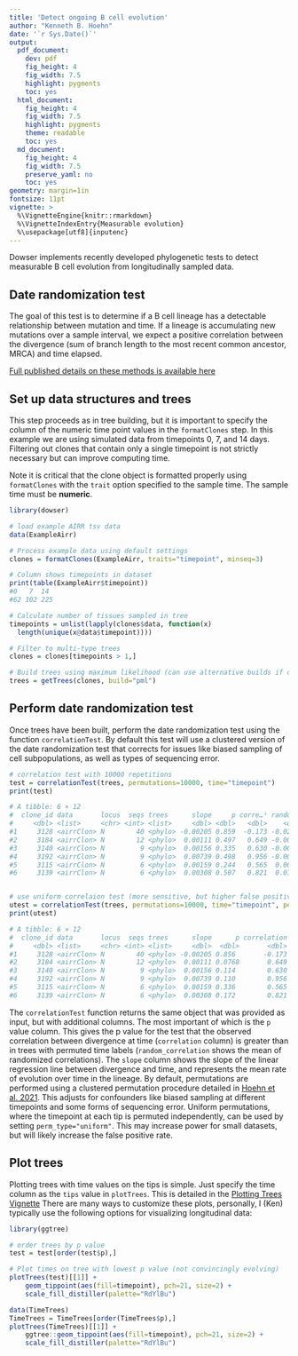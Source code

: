 ```yaml
---
title: 'Detect ongoing B cell evolution'
author: "Kenneth B. Hoehn"
date: '`r Sys.Date()`'
output:
  pdf_document:
    dev: pdf
    fig_height: 4
    fig_width: 7.5
    highlight: pygments
    toc: yes
  html_document:
    fig_height: 4
    fig_width: 7.5
    highlight: pygments
    theme: readable
    toc: yes
  md_document:
    fig_height: 4
    fig_width: 7.5
    preserve_yaml: no
    toc: yes
geometry: margin=1in
fontsize: 11pt
vignette: >
  %\VignetteEngine{knitr::rmarkdown}
  %\VignetteIndexEntry{Measurable evolution}
  %\usepackage[utf8]{inputenc}
---
```


Dowser implements recently developed phylogenetic tests to detect measurable B cell evolution from longitudinally sampled data.

## Date randomization test

The goal of this test is to determine if a B cell lineage has a detectable relationship between mutation and time. If a lineage is accumulating new mutations over a sample interval, we expect a positive correlation between the divergence (sum of branch length to the most recent common ancestor, MRCA) and time elapsed. 

[Full published details on these methods is available here](https://elifesciences.org/articles/70873)

## Set up data structures and trees

This step proceeds as in tree building, but it is important to specify the column of the numeric time point values in the `formatClones` step. In this example we are using simulated data from timepoints 0, 7, and 14 days. Filtering out clones that contain only a single timepoint is not strictly necessary but can improve computing time.

Note it is critical that the clone object is formatted properly using `formatClones` with the `trait` option specified to the sample time. The sample time must be **numeric**.

```r
library(dowser)

# load example AIRR tsv data
data(ExampleAirr)

# Process example data using default settings
clones = formatClones(ExampleAirr, traits="timepoint", minseq=3)

# Column shows timepoints in dataset
print(table(ExampleAirr$timepoint))
#0   7  14 
#62 102 225 

# Calculate number of tissues sampled in tree
timepoints = unlist(lapply(clones$data, function(x)
  length(unique(x@data$timepoint))))

# Filter to multi-type trees
clones = clones[timepoints > 1,]

# Build trees using maximum likelihood (can use alternative builds if desired)
trees = getTrees(clones, build="pml")

```

## Perform date randomization test

Once trees have been built, perform the date randomization test using the function `correlationTest`. By default this test will use a clustered version of the date randomization test that corrects for issues like biased sampling of cell subpopulations, as well as types of sequencing error.


```r

# correlation test with 10000 repetitions
test = correlationTest(trees, permutations=10000, time="timepoint")
print(test)

# A tibble: 6 × 12
#  clone_id data       locus  seqs trees      slope     p corre…¹ random…²  min_p
#     <dbl> <list>     <chr> <int> <list>     <dbl> <dbl>   <dbl>    <dbl>  <dbl>
#1     3128 <airrClon> N        40 <phylo> -0.00205 0.859  -0.173 -0.0257  0.0667
#2     3184 <airrClon> N        12 <phylo>  0.00111 0.497   0.649 -0.00429 0.5   
#3     3140 <airrClon> N         9 <phylo>  0.00156 0.335   0.630 -0.00835 0.333 
#4     3192 <airrClon> N         9 <phylo>  0.00739 0.498   0.956 -0.00306 0.5   
#5     3115 <airrClon> N         6 <phylo>  0.00159 0.244   0.565  0.00236 0.25  
#6     3139 <airrClon> N         6 <phylo>  0.00308 0.507   0.821  0.0112  0.5   


# use uniform correlaion test (more sensitive, but higher false positive rate)
utest = correlationTest(trees, permutations=10000, time="timepoint", perm_type="uniform")
print(utest)

# A tibble: 6 × 12
#  clone_id data       locus  seqs trees      slope      p correlation random_c…¹
#     <dbl> <list>     <chr> <int> <list>     <dbl>  <dbl>       <dbl>      <dbl>
#1     3128 <airrClon> N        40 <phylo> -0.00205 0.856       -0.173   0.00146 
#2     3184 <airrClon> N        12 <phylo>  0.00111 0.0768       0.649  -0.00223 
#3     3140 <airrClon> N         9 <phylo>  0.00156 0.114        0.630   0.00205 
#4     3192 <airrClon> N         9 <phylo>  0.00739 0.110        0.956   0.000223
#5     3115 <airrClon> N         6 <phylo>  0.00159 0.336        0.565   0.00409 
#6     3139 <airrClon> N         6 <phylo>  0.00308 0.172        0.821   0.00431 


```

The `correlationTest` function returns the same object that was provided as input, but with additional columns. The most important of which is the `p` value column. This gives the p value for the test that the observed correlation between divergence at time (`correlation` column) is greater than in trees with permuted time labels (`random_correlation` shows the mean of randomized correlations). The `slope` column shows the slope of the linear regression line between divergence and time, and represents the mean rate of evolution over time in the lineage. By default, permutations are performed using a clustered permutation procedure detailed in [Hoehn et al. 2021](https://elifesciences.org/articles/70873). This adjusts for confounders like biased sampling at different timepoints and some forms of sequencing error. Uniform permutations, where the timepoint at each tip is permuted independently, can be used by setting `perm_type="uniform"`. This may increase power for small datasets, but will likely increase the false positive rate.

## Plot trees

Plotting trees with time values on the tips is simple. Just specify the time column as the `tips` value in `plotTrees`. This is detailed in the [Plotting Trees Vignette](Plotting-Trees-Vignette.md) There are many ways to customize these plots, personally, I (Ken) typically use the following options for visualizing longitudinal data:

```r
library(ggtree)

# order trees by p value
test = test[order(test$p),]

# Plot times on tree with lowest p value (not convincingly evolving)
plotTrees(test)[[1]] + 
    geom_tippoint(aes(fill=timepoint), pch=21, size=2) +
    scale_fill_distiller(palette="RdYlBu")
```

```r
data(TimeTrees)
TimeTrees = TimeTrees[order(TimeTrees$p),]
plotTrees(TimeTrees)[[1]] + 
    ggtree::geom_tippoint(aes(fill=timepoint), pch=21, size=2) +
    scale_fill_distiller(palette="RdYlBu")
```

